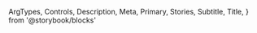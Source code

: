   ArgTypes,
  Controls,
  Description,
  Meta,
  Primary,
  Stories,
  Subtitle,
  Title,
} from '@storybook/blocks'


<Meta of={LoaderStories} />

<Title />

<Subtitle />

<Description />

---

## Props

The component accepts the following props:

<ArgTypes />

<Stories includePrimary={false} title="Loaders" />

## Playground

<Primary />

<Controls />
